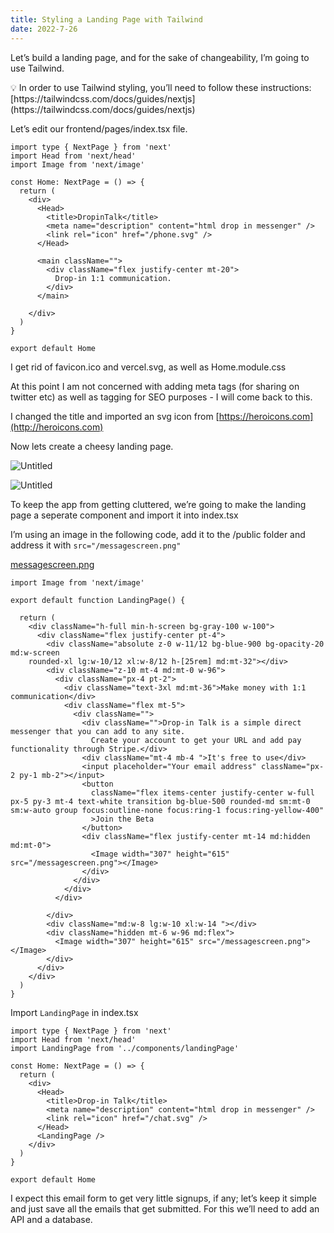 ```yaml
---
title: Styling a Landing Page with Tailwind
date: 2022-7-26
---
```


Let’s build a landing page, and for the sake of changeability, I’m going to use Tailwind.

<aside>
💡 In order to use Tailwind styling, you’ll need to follow these instructions: [https://tailwindcss.com/docs/guides/nextjs](https://tailwindcss.com/docs/guides/nextjs)

</aside>

Let’s edit our frontend/pages/index.tsx file.

```tsx
import type { NextPage } from 'next'
import Head from 'next/head'
import Image from 'next/image'

const Home: NextPage = () => {
  return (
    <div>
      <Head>
        <title>DropinTalk</title>
        <meta name="description" content="html drop in messenger" />
        <link rel="icon" href="/phone.svg" />
      </Head>

      <main className="">
        <div className="flex justify-center mt-20">
          Drop-in 1:1 communication.
        </div>
      </main>

    </div>
  )
}

export default Home
```

I get rid of favicon.ico and vercel.svg, as well as Home.module.css

At this point I am not concerned with adding meta tags (for sharing on twitter etc) as well as tagging for SEO purposes - I will come back to this.

I changed the title and imported an svg icon from [https://heroicons.com](http://heroicons.com)

Now lets create a cheesy landing page.

![Untitled](landingpage-with-tailwind/Untitled.png)

![Untitled](landingpage-with-tailwind/Untitled%201.png)

To keep the app from getting cluttered, we’re going to make the landing page a seperate component and import it into index.tsx

I’m using an image in the following code, add it to the /public folder and address it with `src="/messagescreen.png"`

[messagescreen.png](landingpage-with-tailwind/messagescreen.png)

```tsx
import Image from 'next/image'

export default function LandingPage() {

  return (
    <div className="h-full min-h-screen bg-gray-100 w-100">
      <div className="flex justify-center pt-4">
        <div className="absolute z-0 w-11/12 bg-blue-900 bg-opacity-20 md:w-screen 
    rounded-xl lg:w-10/12 xl:w-8/12 h-[25rem] md:mt-32"></div>
        <div className="z-10 mt-4 md:mt-0 w-96">
          <div className="px-4 pt-2">
            <div className="text-3xl md:mt-36">Make money with 1:1 communication</div>
            <div className="flex mt-5">
              <div className="">
                <div className="">Drop-in Talk is a simple direct messenger that you can add to any site.
                  Create your account to get your URL and add pay functionality through Stripe.</div>
                <div className="mt-4 mb-4 ">It's free to use</div>
                <input placeholder="Your email address" className="px-2 py-1 mb-2"></input>
                <button
                  className="flex items-center justify-center w-full px-5 py-3 mt-4 text-white transition bg-blue-500 rounded-md sm:mt-0 sm:w-auto group focus:outline-none focus:ring-1 focus:ring-yellow-400"
                  >Join the Beta
                </button>
                <div className="flex justify-center mt-14 md:hidden md:mt-0">
                  <Image width="307" height="615" src="/messagescreen.png"></Image>
                </div>
              </div>
            </div>
          </div>

        </div>
        <div className="md:w-8 lg:w-10 xl:w-14 "></div>
        <div className="hidden mt-6 w-96 md:flex">
          <Image width="307" height="615" src="/messagescreen.png"></Image>
        </div>
      </div>
    </div>
  )
}
```

Import `LandingPage` in index.tsx

```tsx
import type { NextPage } from 'next'
import Head from 'next/head'
import LandingPage from '../components/landingPage'

const Home: NextPage = () => {
  return (
    <div>
      <Head>
        <title>Drop-in Talk</title>
        <meta name="description" content="html drop in messenger" />
        <link rel="icon" href="/chat.svg" />
      </Head>
      <LandingPage />
    </div>
  )
}

export default Home
```

I expect this email form to get very little signups, if any; let’s keep it simple and just save all the emails that get submitted. For this we’ll need to add an API and a database.